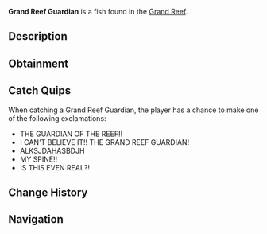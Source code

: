 {{FishInfobox
|image          = Grand Reef Guardian.png
|rarity         = Mythical
|sea            = First Sea
|location       = [[Grand Reef]]
|sublocation    = 
|sources        = Fishing Rod
|radar_location = 
|prog_speed     = -75
|xp             = 3500
|weather        = 
|time           = 
|season         = 
|bait           = Truffle Worm
|base_weight    = 80
|base_value     = 7000
|weight_range   = 40
|base_chance    = 0.008
|base_resil     = 25
}}
'''Grand Reef Guardian''' is a {{Rarity|Mythical}} fish found in the [[Grand Reef]].

== Description ==
{{Description|An ancient fish species that dwells in the deepest parts of the reef. Their massive size and mysterious bioluminescent patterns have led many to believe they protect the reef's most sacred spaces.|Bestiary Entry}}

== Obtainment ==
{{Fish Availability|
Grand Reef
|top_rods      = 
Great Rod of Oscar\61708.27\172876.83;
Leviathan's Fang Rod\58593.49\225680.38;
Astralhook Rod\58553.07\181997.66;
Ethereal Prism Rod\57554\175409.23;
Seraphic Rod\57071.32\184070.13;
Resourceful Rod\42247.84\130847.95;
Destiny Rod\43808.9\125800.63;
Free Spirit Rod\54589.64\232764.29;
Trident Rod\47749.36\203598.1;
Fang of the Eclipse\51811.82\196657.31;
Challenger's Rod\52479.22\189275.65;
Riptide Rod\41033.58\140742.99;
Frog Rod\30141.96\99813.86;
No-Life Rod\55054.9\189076.02;
Rod Of The Forgotten Fang\51231.94\169750.43;
Rod Of The Depths\44219.44\142853.86;
Rod Of The Exalted One\43973.83\138749.58;
Zeus Rod\43017.24\145493.24;
Verdant Shear Rod\42208.88\144037.58;
Blazebringer Rod\41791.88\143164.4;
Depthseeker Rod\40701.76\146493.07;
Avalanche Rod\35656.66\125503.84;
Volcanic Rod\33742\115464.29;
Steady Rod\11457.32\49269.52
|recommended   = Ethereal Prism Rod
}}

== Catch Quips ==
When catching a Grand Reef Guardian, the player has a chance to make one of the following exclamations:
* THE GUARDIAN OF THE REEF!!
* I CAN'T BELIEVE IT!! THE GRAND REEF GUARDIAN!
* ALKSJDAHASBDJH
* MY SPINE!!
* IS THIS EVEN REAL?!

== Change History ==
{{Change History|{{subst:Current Version}}}}

== Navigation ==
{{Fish Navbox|Grand Reef}}